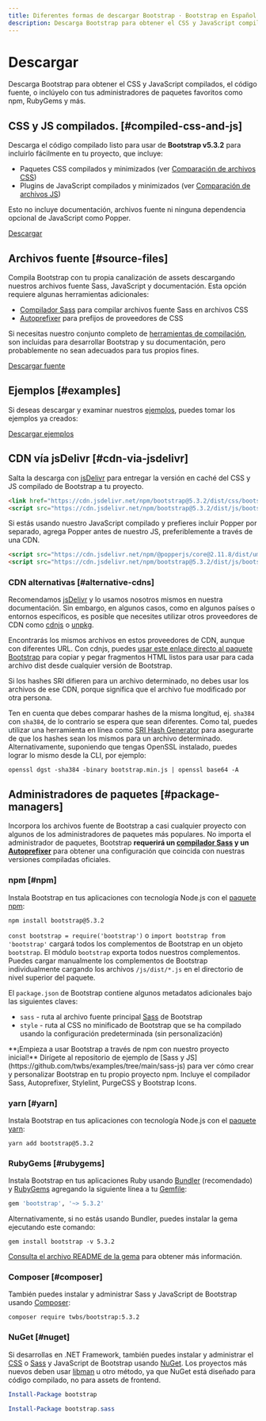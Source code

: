 ```yaml
---
title: Diferentes formas de descargar Bootstrap · Bootstrap en Español v5.3
description: Descarga Bootstrap para obtener el CSS y JavaScript compilados, el código fuente, o inclúyelo con tus administradores de paquetes favoritos como npm, RubyGems y más.
---
```


# Descargar

Descarga Bootstrap para obtener el CSS y JavaScript compilados, el código fuente, o inclúyelo con tus administradores de paquetes favoritos como npm, RubyGems y más.

<MainBanner />

## CSS y JS compilados. [#compiled-css-and-js]

Descarga el código compilado listo para usar de **Bootstrap v5.3.2** para incluirlo fácilmente en tu proyecto, que incluye:

- Paquetes CSS compilados y minimizados (ver [Comparación de archivos CSS](/bootstrap/5.3/getting-started/contents/#css-files))
- Plugins de JavaScript compilados y minimizados (ver [Comparación de archivos JS](/bootstrap/5.3/getting-started/contents/#js-files))

Esto no incluye documentación, archivos fuente ni ninguna dependencia opcional de JavaScript como Popper.

[Descargar](https://github.com/twbs/bootstrap/releases/download/v5.3.2/bootstrap-5.3.2-dist.zip)

## Archivos fuente [#source-files]

Compila Bootstrap con tu propia canalización de assets descargando nuestros archivos fuente Sass, JavaScript y documentación. Esta opción requiere algunas herramientas adicionales:

- [Compilador Sass](/bootstrap/5.3/getting-started/contribute/#sass) para compilar archivos fuente Sass en archivos CSS
- [Autoprefixer](https://github.com/postcss/autoprefixer) para prefijos de proveedores de CSS

Si necesitas nuestro conjunto completo de [herramientas de compilación](/bootstrap/5.3/getting-started/contribute/#tooling-setup), son incluidas para desarrollar Bootstrap y su documentación, pero probablemente no sean adecuados para tus propios fines.

[Descargar fuente](https://github.com/twbs/bootstrap/archive/v5.3.2.zip)

## Ejemplos [#examples]

Si deseas descargar y examinar nuestros [ejemplos](https://getbootstrap.com/docs/5.3/examples/), puedes tomar los ejemplos ya creados:

[Descargar ejemplos](https://github.com/twbs/bootstrap/releases/download/v5.3.2/bootstrap-5.3.2-examples.zip)

## CDN vía jsDelivr [#cdn-via-jsdelivr]

Salta la descarga con [jsDelivr](https://www.jsdelivr.com/) para entregar la versión en caché del CSS y JS compilado de Bootstrap a tu proyecto.

```html filename="HTML"
<link href="https://cdn.jsdelivr.net/npm/bootstrap@5.3.2/dist/css/bootstrap.min.css" rel="stylesheet" integrity="sha384-T3c6CoIi6uLrA9TneNEoa7RxnatzjcDSCmG1MXxSR1GAsXEV/Dwwykc2MPK8M2HN" crossorigin="anonymous">
<script src="https://cdn.jsdelivr.net/npm/bootstrap@5.3.2/dist/js/bootstrap.bundle.min.js" integrity="sha384-C6RzsynM9kWDrMNeT87bh95OGNyZPhcTNXj1NW7RuBCsyN/o0jlpcV8Qyq46cDfL" crossorigin="anonymous"></script>
```

Si estás usando nuestro JavaScript compilado y prefieres incluir Popper por separado, agrega Popper antes de nuestro JS, preferiblemente a través de una CDN.

```html filename="HTML"
<script src="https://cdn.jsdelivr.net/npm/@popperjs/core@2.11.8/dist/umd/popper.min.js" integrity="sha384-I7E8VVD/ismYTF4hNIPjVp/Zjvgyol6VFvRkX/vR+Vc4jQkC+hVqc2pM8ODewa9r" crossorigin="anonymous"></script>
<script src="https://cdn.jsdelivr.net/npm/bootstrap@5.3.2/dist/js/bootstrap.min.js" integrity="sha384-BBtl+eGJRgqQAUMxJ7pMwbEyER4l1g+O15P+16Ep7Q9Q+zqX6gSbd85u4mG4QzX+" crossorigin="anonymous"></script>
```

### CDN alternativas [#alternative-cdns]

Recomendamos [jsDelivr](https://www.jsdelivr.com/) y lo usamos nosotros mismos en nuestra documentación. Sin embargo, en algunos casos, como en algunos países o entornos específicos, es posible que necesites utilizar otros proveedores de CDN como [cdnjs](https://cdnjs.com/) o [unpkg](https://unpkg.com/).

Encontrarás los mismos archivos en estos proveedores de CDN, aunque con diferentes URL. Con cdnjs, puedes [usar este enlace directo al paquete Bootstrap](https://cdnjs.com/libraries/bootstrap) para copiar y pegar fragmentos HTML listos para usar para cada archivo dist desde cualquier versión de Bootstrap.

<Callout type="warning" emoji="">
    Si los hashes SRI difieren para un archivo determinado, no debes usar los archivos de ese CDN, porque significa que el archivo fue modificado por otra persona.
</Callout>

Ten en cuenta que debes comparar hashes de la misma longitud, ej. `sha384` con `sha384`, de lo contrario se espera que sean diferentes. Como tal, puedes utilizar una herramienta en línea como [SRI Hash Generator](https://www.srihash.org/) para asegurarte de que los hashes sean los mismos para un archivo determinado. Alternativamente, suponiendo que tengas OpenSSL instalado, puedes lograr lo mismo desde la CLI, por ejemplo:

```shell filename="Terminal"
openssl dgst -sha384 -binary bootstrap.min.js | openssl base64 -A
```

## Administradores de paquetes [#package-managers]

Incorpora los archivos fuente de Bootstrap a casi cualquier proyecto con algunos de los administradores de paquetes más populares. No importa el administrador de paquetes, Bootstrap **requerirá un [compilador Sass](/bootstrap/5.3/getting-started/contribute/#sass) y un [Autoprefixer](https://github.com/postcss/autoprefixer)** para obtener una configuración que coincida con nuestras versiones compiladas oficiales.

### npm [#npm]

Instala Bootstrap en tus aplicaciones con tecnología Node.js con el [paquete npm](https://www.npmjs.com/package/bootstrap):

<ContentSuggestion />

```shell filename="Terminal"
npm install bootstrap@5.3.2
```

`const bootstrap = require('bootstrap')` o `import bootstrap from 'bootstrap'` cargará todos los complementos de Bootstrap en un objeto `bootstrap`. El módulo `bootstrap` exporta todos nuestros complementos. Puedes cargar manualmente los complementos de Bootstrap individualmente cargando los archivos `/js/dist/*.js` en el directorio de nivel superior del paquete.

El `package.json` de Bootstrap contiene algunos metadatos adicionales bajo las siguientes claves:

- `sass` - ruta al archivo fuente principal [Sass](https://sass-lang.com/) de Bootstrap
- `style` - ruta al CSS no minificado de Bootstrap que se ha compilado usando la configuración predeterminada (sin personalización)

<Callout type="info" emoji="">
    **¡Empieza a usar Bootstrap a través de npm con nuestro proyecto inicial!** Dirígete al repositorio de ejemplo de [Sass y JS](https://github.com/twbs/examples/tree/main/sass-js) para ver cómo crear y personalizar Bootstrap en tu propio proyecto npm. Incluye el compilador Sass, Autoprefixer, Stylelint, PurgeCSS y Bootstrap Icons.
</Callout>

### yarn [#yarn]

Instala Bootstrap en tus aplicaciones con tecnología Node.js con el [paquete yarn](https://yarnpkg.com/en/package/bootstrap):

```shell filename="Terminal"
yarn add bootstrap@5.3.2
```

### RubyGems [#rubygems]

Instala Bootstrap en tus aplicaciones Ruby usando [Bundler](https://bundler.io/) (recomendado) y [RubyGems](https://rubygems.org/) agregando la siguiente línea a tu [Gemfile](https://bundler.io/gemfile):

```ruby filename="Ruby"
gem 'bootstrap', '~> 5.3.2'
```

Alternativamente, si no estás usando Bundler, puedes instalar la gema ejecutando este comando:

```shell filename="Terminal"
gem install bootstrap -v 5.3.2
```

[Consulta el archivo README de la gema](https://github.com/twbs/bootstrap-rubygem/blob/main/README.md) para obtener más información.

### Composer [#composer]

También puedes instalar y administrar Sass y JavaScript de Bootstrap usando [Composer](https://getcomposer.org/):

```shell filename="Terminal"
composer require twbs/bootstrap:5.3.2
```

### NuGet [#nuget]

Si desarrollas en .NET Framework, también puedes instalar y administrar el [CSS](https://www.nuget.org/packages/bootstrap/) o [Sass](https://www.nuget.org/packages/bootstrap.sass/) y JavaScript de Bootstrap usando [NuGet](https://www.nuget.org/). Los proyectos más nuevos deben usar [libman](https://docs.microsoft.com/en-us/aspnet/core/client-side/libman/) u otro método, ya que NuGet está diseñado para código compilado, no para assets de frontend.

```powershell filename="PowerShell"
Install-Package bootstrap
```

```powershell filename="PowerShell"
Install-Package bootstrap.sass
```